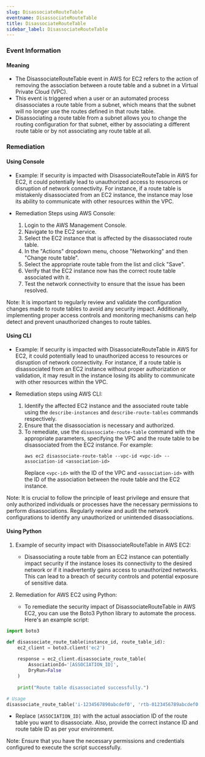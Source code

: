 ```yaml
--- 
slug: DisassociateRouteTable
eventname: DisassociateRouteTable
title: DisassociateRouteTable
sidebar_label: DisassociateRouteTable
---
```

                       
### Event Information

#### Meaning

- The DisassociateRouteTable event in AWS for EC2 refers to the action of removing the association between a route table and a subnet in a Virtual Private Cloud (VPC).
- This event is triggered when a user or an automated process disassociates a route table from a subnet, which means that the subnet will no longer use the routes defined in that route table.
- Disassociating a route table from a subnet allows you to change the routing configuration for that subnet, either by associating a different route table or by not associating any route table at all.

### Remediation

#### Using Console

- Example: If security is impacted with DisassociateRouteTable in AWS for EC2, it could potentially lead to unauthorized access to resources or disruption of network connectivity. For instance, if a route table is mistakenly disassociated from an EC2 instance, the instance may lose its ability to communicate with other resources within the VPC.

- Remediation Steps using AWS Console:
  1. Login to the AWS Management Console.
  2. Navigate to the EC2 service.
  3. Select the EC2 instance that is affected by the disassociated route table.
  4. In the "Actions" dropdown menu, choose "Networking" and then "Change route table".
  5. Select the appropriate route table from the list and click "Save".
  6. Verify that the EC2 instance now has the correct route table associated with it.
  7. Test the network connectivity to ensure that the issue has been resolved.

Note: It is important to regularly review and validate the configuration changes made to route tables to avoid any security impact. Additionally, implementing proper access controls and monitoring mechanisms can help detect and prevent unauthorized changes to route tables.

#### Using CLI

- Example: If security is impacted with DisassociateRouteTable in AWS for EC2, it could potentially lead to unauthorized access to resources or disruption of network connectivity. For instance, if a route table is disassociated from an EC2 instance without proper authorization or validation, it may result in the instance losing its ability to communicate with other resources within the VPC.

- Remediation steps using AWS CLI:
  1. Identify the affected EC2 instance and the associated route table using the `describe-instances` and `describe-route-tables` commands respectively.
  2. Ensure that the disassociation is necessary and authorized.
  3. To remediate, use the `disassociate-route-table` command with the appropriate parameters, specifying the VPC and the route table to be disassociated from the EC2 instance. For example:
     ```
     aws ec2 disassociate-route-table --vpc-id <vpc-id> --association-id <association-id>
     ```
     Replace `<vpc-id>` with the ID of the VPC and `<association-id>` with the ID of the association between the route table and the EC2 instance.

Note: It is crucial to follow the principle of least privilege and ensure that only authorized individuals or processes have the necessary permissions to perform disassociations. Regularly review and audit the network configurations to identify any unauthorized or unintended disassociations.

#### Using Python

1. Example of security impact with DisassociateRouteTable in AWS EC2:
   - Disassociating a route table from an EC2 instance can potentially impact security if the instance loses its connectivity to the desired network or if it inadvertently gains access to unauthorized networks. This can lead to a breach of security controls and potential exposure of sensitive data.

2. Remediation for AWS EC2 using Python:
   - To remediate the security impact of DisassociateRouteTable in AWS EC2, you can use the Boto3 Python library to automate the process. Here's an example script:

```python
import boto3

def disassociate_route_table(instance_id, route_table_id):
    ec2_client = boto3.client('ec2')
    
    response = ec2_client.disassociate_route_table(
        AssociationId='[ASSOCIATION_ID]',
        DryRun=False
    )
    
    print("Route table disassociated successfully.")

# Usage
disassociate_route_table('i-1234567890abcdef0', 'rtb-0123456789abcdef0')
```

   - Replace `[ASSOCIATION_ID]` with the actual association ID of the route table you want to disassociate. Also, provide the correct instance ID and route table ID as per your environment.

Note: Ensure that you have the necessary permissions and credentials configured to execute the script successfully.


 